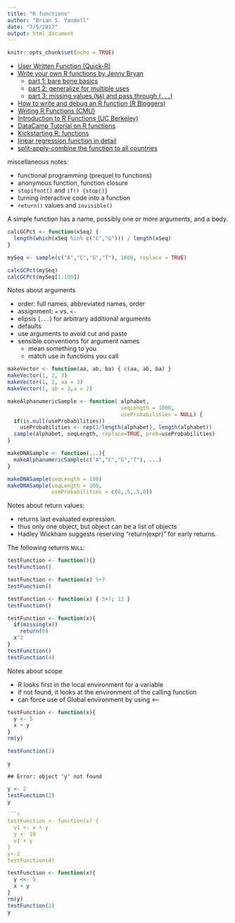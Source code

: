 ```yaml
---
title: "R functions"
author: "Brian S. Yandell"
date: "7/5/2017"
output: html_document
---
```


```r
knitr::opts_chunk$set(echo = TRUE)
```

- [User Written Function (Quick-R)](https://www.statmethods.net/management/userfunctions.html)
- [Write your own R functions by Jenny Bryan](http://stat545.com/cm102_writing-functions.html)
    + [part 1: bare bone basics](http://stat545.com/block011_write-your-own-function-01.html)
    + [part 2: generalize for multiple uses](http://stat545.com/block011_write-your-own-function-02.html)
    + [part 3: missing values (`NA`) and pass through (`...`)](http://stat545.com/block011_write-your-own-function-03.html)
- [How to write and debug an R function (R Bloggers)](https://www.r-bloggers.com/how-to-write-and-debug-an-r-function/)
- [Writing R Functions (CMU)](http://www.stat.cmu.edu/~cshalizi/402/programming/writing-functions.pdf)
- [Introduction to R Functions (UC Berkeley)](https://www.stat.berkeley.edu/~statcur/Workshop2/Presentations/functions.pdf)
- [DataCamp Tutorial on R functions](https://www.datacamp.com/community/tutorials/functions-in-r-a-tutorial)
- [Kickstarting R: functions](https://cran.r-project.org/doc/contrib/Lemon-kickstart/kr_rfunc.html)
- [linear regression function in detail](http://stat545.com/block012_function-regress-lifeexp-on-year.html)
- [split-apply-combine the function to all countries](http://stat545.com/block013_plyr-ddply.html#recall-the-function-we-wrote-to-fit-a-linear-model)

miscellaneous notes:

- functional programming (prequel to functions)
- anonymous function, function closure
- `stopifnot()` and `if() {stop()}`
- turning interactive code into a function
- `return()` values and `invisible()`

A simple function has a name, possibly one or more arguments, and a body.

```r
calcGCPct <- function(xSeq) {
  length(which(xSeq %in% c("C","G"))) / length(xSeq)
}
```

```r
mySeq <- sample(c("A","C","G","T"), 1000, replace = TRUE)

calcGCPct(mySeq)
calcGCPct(mySeq[1:100])
```

Notes about arguments

- order: full names, abbreviated names, order
- assignment: `=` vs. `<-`
- elipsis (`...`) for arbitrary additional arguments
- defaults
- use arguments to avoid cut and paste
- sensible conventions for argument names
    + mean something to you
    + match use in functions you call

```r
makeVector <- function(aa, ab, ba) { c(aa, ab, ba) }
makeVector(1, 2, 3)
makeVector(1, 2, aa = 3)
makeVector(1, ab = 3,a = 2)

makeAlphanumericSample <- function( alphabet, 
                                    seqLength = 1000, 
                                    useProbabilities = NULL) {
  if(is.null(useProbabilities)) 
    useProbabilities <- rep(1/length(alphabet), length(alphabet))
  sample(alphabet, seqLength, replace=TRUE, prob=useProbabilities)
}

makeDNASample <- function(...){
  makeAlphanumericSample(c("A","C","G","T"), ...)
}

makeDNASample(seqLength = 100)
makeDNASample(seqLength = 100, 
              useProbabilities = c(0,.5,.5,0))
```

Notes about return values:

- returns last evaluated expression.
- thus only one object, but object can be a list of objects
- Hadley Wickham suggests reserving "return(expr)" for early returns.

The following returns `NULL`:

```r
testFunction <- function(){}
testFunction()
```

```r
testFunction <- function(x) 5+7
testFunction()
```

```r
testFunction <- function(x) { 5+7; 13 }
testFunction()
```

```r
testFunction <- function(x){
  if(missing(x)) 
    return(0)
  x^2
}
testFunction()
testFunction(4)
```

Notes about scope

- R looks first in the local environment for a variable
- if not found, it looks at the environment of the calling function
- can force use of Global environment by using <--

```r
testFunction <- function(x){ 
  y <- 5
  x + y 
}
rm(y)
```

```r
testFunction(2)
```

```r
y
```

```
## Error: object 'y' not found
```

```r
y <- 2
testFunction(2)
y

```r
testFunction <- function(x) {
  v1 <- x + y
  y <- 10
  v1 + y
}
y<-2
testFunction(4)
```

```r
testFunction <- function(x){
  y <<- 5
  x + y
}
rm(y)
testFunction(2)
y
```
